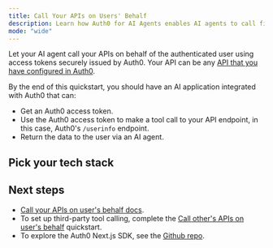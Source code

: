 ```yaml
---
title: Call Your APIs on Users' Behalf
description: Learn how Auth0 for AI Agents enables AI agents to call first-party APIs on the user's behalf.
mode: "wide"
---
```



Let your AI agent call your APIs on behalf of the authenticated user using access tokens securely issued by Auth0. Your API can be any [API that you have configured in Auth0](https://auth0.com/docs/get-started/apis).

By the end of this quickstart, you should have an AI application integrated with Auth0 that can:

- Get an Auth0 access token.
- Use the Auth0 access token to make a tool call to your API endpoint, in this case, Auth0's `/userinfo` endpoint.
- Return the data to the user via an AI agent.

## Pick your tech stack

<Tabs>
  <Tab
    title="LangGraph.js + Next.js"
    icon="https://mintlify-assets.b-cdn.net/auth0/langchain.svg"
  >
    <LangChainNextjsCallYourApi />
  </Tab>
  <Tab
    title="Vercel AI + Next.js"
    icon="https://mintlify-assets.b-cdn.net/auth0/vercel.svg"
  >
    <VercelCallYourApi />
  </Tab>
  <Tab
    title="LangGraph + FastAPI"
    icon="https://mintlify-assets.b-cdn.net/auth0/langchain.svg"
  >
    <FastApiCallYourApi />
  </Tab>
  <Tab title="Cloudflare Agents" icon="cloudflare">
    <CloudflareCallYourApi />
  </Tab>
</Tabs>

## Next steps

- [Call your APIs on user's behalf docs](/intro/call-your-apis-on-users-behalf).
- To set up third-party tool calling, complete the
  [Call other's APIs on user's behalf](../get-started/call-others-apis-on-users-behalf) quickstart.
- To explore the Auth0 Next.js SDK, see the
  [Github repo](https://github.com/auth0/nextjs-auth0).
